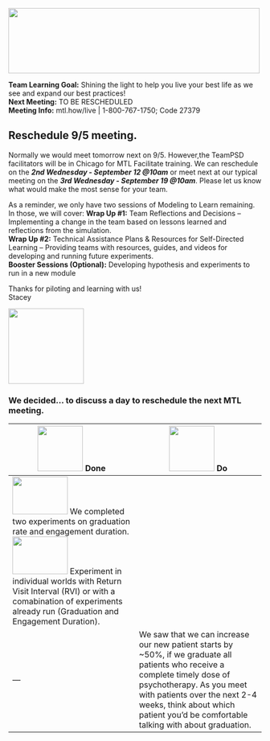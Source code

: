 <!-- MTL Logo, HTML img tag -->
<img src = "https://raw.githubusercontent.com/lzim/teampsd/teampsd_style/mtl_logo/mtl_testdontguess_sm.png"
     height = "130" width = "500"> 
 

**Team Learning Goal:** Shining the light to help you live your best life as we see and expand our best practices!  
**Next Meeting:** TO BE RESCHEDULED  
**Meeting Info:** mtl.how/live | 1-800-767-1750; Code 27379  

## Reschedule 9/5 meeting.  
Normally we would meet tomorrow next on 9/5. However,the TeamPSD facilitators will be in Chicago for MTL Facilitate training. We can reschedule on the ***2nd Wednesday - September 12 @10am*** or meet next at our typical meeting on the ***3rd Wednesday - September 19 @10am***.
Please let us know what would make the most sense for your team.  

As a reminder, we only have two sessions of Modeling to Learn remaining. In those, we will cover:
**Wrap Up #1:** Team Reflections and Decisions – Implementing a change in the team based on lessons learned and reflections from the simulation.   
**Wrap Up #2:** Technical Assistance Plans & Resources for Self-Directed Learning – Providing teams with resources, guides, and videos for developing and running future experiments.  
**Booster Sessions (Optional):**  Developing hypothesis and experiments to run in a new module  

Thanks for piloting and learning with us!   
Stacey

<!-- Learning Objectives Icon -->
<img src = "https://raw.githubusercontent.com/lzim/teampsd/hexagon_icons/np_star_778913_003F72.png"
     height = "150" width = "150">  

### We decided... to discuss a day to reschedule the next MTL meeting.

<!-- Do/Done Tables -->
| <img src = "https://raw.githubusercontent.com/lzim/teampsd/hexagon_icons/np_hexagon-check-mark_309690_003F72.png" height = "90" width = "90"> **Done** | <img src = "https://raw.githubusercontent.com/lzim/teampsd/hexagon_icons/np_synchronize_778914_003F72.png" height = "90" width = "90"> **Do** |
| --- | --- | 
| [<img src = "https://raw.githubusercontent.com/lzim/teampsd/master/resources/logos/mtl_how_sim_sm.png" height = "75" width = "110">](http://mtl.how/sim) We completed two experiments on graduation rate and engagement duration. [<img src = "https://raw.githubusercontent.com/lzim/teampsd/master/resources/logos/mtl_how_sim.png" height = "75" width = "110">](http://mtl.how/sim) Experiment in individual worlds with Return Visit Interval (RVI) or with a comabination of experiments already run (Graduation and Engagement Duration).| 
| --- | We saw that we can increase our new patient starts by ~50%, if we graduate all patients who receive a complete timely dose of psychotherapy. As you meet with patients over the next 2-4 weeks, think about which patient you'd be comfortable talking with about graduation. |

